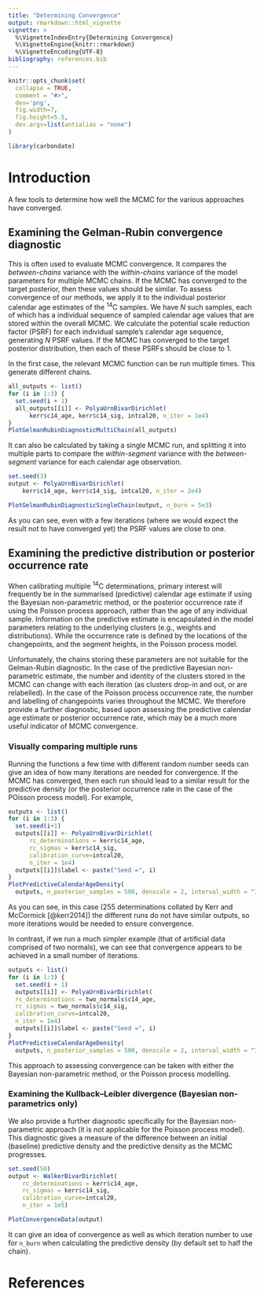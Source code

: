 ```yaml
---
title: "Determining Convergence"
output: rmarkdown::html_vignette
vignette: >
  %\VignetteIndexEntry{Determining Convergence}
  %\VignetteEngine{knitr::rmarkdown}
  %\VignetteEncoding{UTF-8}
bibliography: references.bib
---
```


```r
knitr::opts_chunk$set(
  collapse = TRUE,
  comment = "#>",
  dev='png',
  fig.width=7, 
  fig.height=5.5,
  dev.args=list(antialias = "none")
)
```

```r
library(carbondate)
```

# Introduction

A few tools to determine how well the MCMC for the various approaches have converged.

## Examining the Gelman-Rubin convergence diagnostic

This is often used to evaluate MCMC convergence. It compares the _between-chains_ variance with the _within-chains_ variance of the model parameters for multiple MCMC chains. If the MCMC has converged to the target posterior, then these values should be similar. 
To assess convergence of our methods, we apply it to the individual posterior calendar age estimates of the ^14^C samples. We have $N$ such samples, each of which has a individual sequence of sampled calendar age values that are stored within the overall MCMC. We calculate the potential scale reduction factor (PSRF) for each individual sample's calendar age sequence, generating $N$ PSRF values. If the MCMC has converged to the target posterior distribution, then each of these PSRFs should be close to 1.  

In the first case, the relevant MCMC function can be run multiple times. This generate different chains.

```r
all_outputs <- list()
for (i in 1:3) {
  set.seed(i + 1)
  all_outputs[[i]] <- PolyaUrnBivarDirichlet(
      kerr$c14_age, kerr$c14_sig, intcal20, n_iter = 1e4)
}
PlotGelmanRubinDiagnosticMultiChain(all_outputs)
```

It can also be calculated by taking a single MCMC run, and splitting it into multiple parts to compare the _within-segment_ variance with the _between-segment_ variance for each calendar age observation. 

```r
set.seed(3)
output <- PolyaUrnBivarDirichlet(
    kerr$c14_age, kerr$c14_sig, intcal20, n_iter = 2e4)

PlotGelmanRubinDiagnosticSingleChain(output, n_burn = 5e3)
```

As you can see, even with a few iterations (where we would expect the result not to have converged yet) the PSRF values are close to one. 

## Examining the predictive distribution or posterior occurrence rate

When calibrating multiple ^14^C determinations, primary interest will frequently be in the summarised (predictive) calendar age estimate if using the Bayesian non-parametric method, or the posterior occurrence rate if using the Poisson process approach, rather than the age of any individual sample. Information on the predictive estimate is encapsulated in the model parameters relating to the underlying clusters (e.g., weights and distributions). While the occurrence rate is defined by the locations of the changepoints, and the segment heights, in the Poisson process model.

Unfortunately, the chains storing these parameters are not suitable for the Gelman-Rubin diagnostic. In the case of the predictive Bayesian non-parametric estimate, the number and identity of the clusters stored in the MCMC can change with each iteration (as clusters drop-in and out, or are relabelled). In the case of the Poisson process occurrence rate, the number and labelling of changepoints varies throughout the MCMC. We therefore provide a further diagnostic, based upon assessing the predictive calendar age estimate or posterior occurrence rate, which may be a much more useful indicator of MCMC convergence.        

### Visually comparing multiple runs

Running the functions a few time with different random number seeds can give an idea of how many iterations are needed for convergence. If the MCMC has converged, then each run should lead to a similar result for the predictive density (or the posterior occurrence rate in the case of the POisson process model). For example,

```r
outputs <- list()
for (i in 1:3) {
  set.seed(i+1)
  outputs[[i]] <- PolyaUrnBivarDirichlet(
      rc_determinations = kerr$c14_age,
      rc_sigmas = kerr$c14_sig,
      calibration_curve=intcal20,
      n_iter = 1e4)
  outputs[[i]]$label <- paste("Seed =", i)
}
PlotPredictiveCalendarAgeDensity(
  outputs, n_posterior_samples = 500, denscale = 2, interval_width = "1sigma")
```

As you can see, in this case (255 determinations collated by Kerr and McCormick [@kerr2014]) the different runs do not have similar outputs, so more iterations would be needed to ensure convergence.

In contrast, if we run a much simpler example (that of artificial data comprised of two normals), we can see that convergence appears to be achieved in a small number of iterations.

```r
outputs <- list()
for (i in 1:3) {
  set.seed(i + 1)
  outputs[[i]] <- PolyaUrnBivarDirichlet(
  rc_determinations = two_normals$c14_age,
  rc_sigmas = two_normals$c14_sig,
  calibration_curve=intcal20,
  n_iter = 1e4)
  outputs[[i]]$label <- paste("Seed =", i)
}
PlotPredictiveCalendarAgeDensity(
  outputs, n_posterior_samples = 500, denscale = 2, interval_width = "1sigma")
```

This approach to assessing convergence can be taken with either the Bayesian non-parametric method, or the Poisson process modelling.

### Examining the Kullback--Leibler divergence (Bayesian non-parametrics only)

We also provide a further diagnostic specifically for the Bayesian non-parametric approach (it is not applicable for the Poisson process model). This diagnostic gives a measure of the difference between an initial (baseline) predictive density and the predictive density as the MCMC progresses.

```r
set.seed(50)
output <- WalkerBivarDirichlet(
    rc_determinations = kerr$c14_age,
    rc_sigmas = kerr$c14_sig,
    calibration_curve=intcal20,
    n_iter = 1e5)

PlotConvergenceData(output)
```

It can give an idea of convergence as well as which iteration number to use for `n_burn` when calculating the predictive density (by default set to half the chain).

# References

